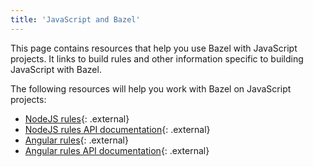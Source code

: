 ```yaml
---
title: 'JavaScript and Bazel'
---
```


This page contains resources that help you use Bazel with JavaScript projects.
It links to build rules and other information specific to building JavaScript
with Bazel.

The following resources will help you work with Bazel on JavaScript projects:

*  [NodeJS rules](https://github.com/bazelbuild/rules_nodejs/){: .external}
*  [NodeJS rules API documentation](https://bazelbuild.github.io/rules_nodejs/){: .external}
*  [Angular rules](https://www.npmjs.com/package/@angular/bazel){: .external}
*  [Angular rules API documentation](https://angular.github.io/bazel-builds/){: .external}

